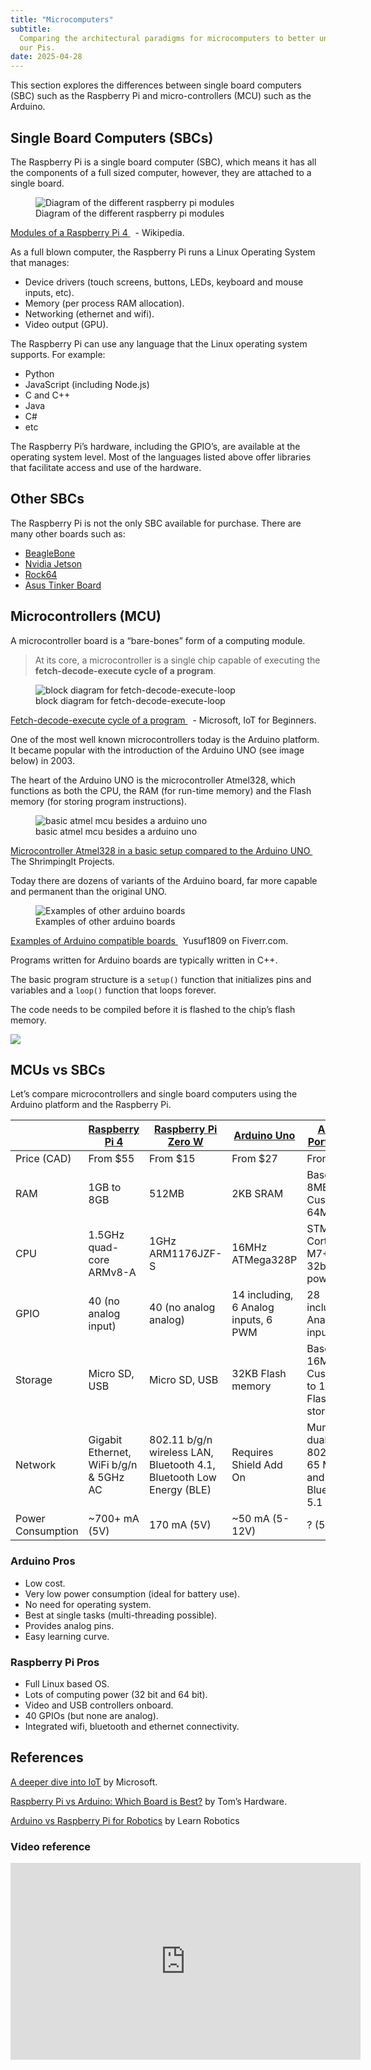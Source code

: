 ```yaml
---
title: "Microcomputers"
subtitle:
  Comparing the architectural paradigms for microcomputers to better understand
  our Pis.
date: 2025-04-28
---
```


This section explores the differences between single board computers (SBC) such
as the Raspberry Pi and micro-controllers (MCU) such as the Arduino.

## Single Board Computers (SBCs)

The Raspberry Pi is a single board computer (SBC), which means it has all the
components of a full sized computer, however, they are attached to a single
board.

![Diagram of the different raspberry pi modules](https://upload.wikimedia.org/wikipedia/commons/thumb/5/51/RaspberryPi_Model_4B.svg/1920px-RaspberryPi_Model_4B.svg.png)<p class=img-info>
<a href="https://en.wikipedia.org/wiki/Raspberry_Pi"> Modules of a Raspberry Pi
4 </a>&nbsp; - Wikipedia.

</p>

As a full blown computer, the Raspberry Pi runs a Linux Operating System that
manages:

- Device drivers (touch screens, buttons, LEDs, keyboard and mouse inputs, etc).
- Memory (per process RAM allocation).
- Networking (ethernet and wifi).
- Video output (GPU).

The Raspberry Pi can use any language that the Linux operating system supports.
For example:

- Python
- JavaScript (including Node.js)
- C and C++
- Java
- C#
- etc

The Raspberry Pi's hardware, including the GPIO's, are available at the
operating system level. Most of the languages listed above offer libraries that
facilitate access and use of the hardware.

## Other SBCs

The Raspberry Pi is not the only SBC available for purchase. There are many
other boards such as:

- [BeagleBone](https://beagleboard.org/bone)
- [Nvidia Jetson](https://www.nvidia.com/en-us/autonomous-machines/jetson-store/)
- [Rock64](https://www.pine64.org/devices/single-board-computers/rock64/)
- [Asus Tinker Board](https://tinker-board.asus.com/series.html)

## Microcontrollers (MCU)

A microcontroller board is a "bare-bones" form of a computing module.

> At its core, a microcontroller is a single chip capable of executing the
> **fetch-decode-execute cycle of a program**.

![block diagram for fetch-decode-execute-loop](assets/8-arduino-vs-pi-code-loop.png)

<p class=img-info>
	<a href="https://github.com/microsoft/IoT-For-Beginners/blob/main/1-getting-started/lessons/2-deeper-dive/README.md"> Fetch-decode-execute cycle of a program </a>&nbsp; - Microsoft, IoT for Beginners.
</p>

One of the most well known microcontrollers today is the Arduino platform. It
became popular with the introduction of the Arduino UNO (see image below)
in 2003.

The heart of the Arduino UNO is the microcontroller Atmel328, which functions as
both the CPU, the RAM (for run-time memory) and the Flash memory (for storing
program instructions).

![basic atmel mcu besides a arduino uno](assets/8-arduino-uno-vs-atmel-328.jpg)

<p class=img-info>
	<a href="https://lifehacker.com/diy-shrimp-microcontroller-replicates-an-arduino-uno-at-5965010"> Microcontroller Atmel328 in a basic setup compared to the Arduino UNO </a>&nbsp; The ShrimpingIt Projects.
</p>

Today there are dozens of variants of the Arduino board, far more capable and
permanent than the original UNO.

![Examples of other arduino boards](https://fiverr-res.cloudinary.com/images/q_auto,f_auto/gigs/168116148/original/737d70c1dc3b99dcafabb736ff1f1e4ca769a503/write-firmware-for-arduino.jpeg)

<p class=img-info>
	<a href="https://www.fiverr.com/yusuf1809/write-firmware-for-arduino"> Examples of Arduino compatible boards </a>&nbsp; Yusuf1809 on Fiverr.com.
</p>

Programs written for Arduino boards are typically written in C++.

The basic program structure is a `setup()` function that initializes pins and
variables and a `loop()` function that loops forever.

The code needs to be compiled before it is flashed to the chip's flash memory.

![](assets/8-arduino-vs-pi-arduino-code.png)

## MCUs vs SBCs

Let's compare microcontrollers and single board computers using the Arduino
platform and the Raspberry Pi.

|                   | [Raspberry Pi 4](https://www.raspberrypi.com/products/raspberry-pi-4-model-b/) | [Raspberry Pi Zero W](https://www.raspberrypi.com/products/raspberry-pi-zero-w/) | [Arduino Uno](https://docs.arduino.cc/hardware/uno-rev3) | [Arduino Portenta H7](https://store-usa.arduino.cc/products/portenta-h7?selectedStore=us) |
| ----------------- | ------------------------------------------------------------------------------ | -------------------------------------------------------------------------------- | -------------------------------------------------------- | ----------------------------------------------------------------------------------------- |
| Price (CAD)       | From $55                                                                       | From $15                                                                         | From $27                                                 | From $147                                                                                 |
| RAM               | 1GB to 8GB                                                                     | 512MB                                                                            | 2KB SRAM                                                 | Base model: 8MB, Custom: 64MB                                                             |
| CPU               | 1.5GHz quad-core ARMv8-A                                                       | 1GHz ARM1176JZF-S                                                                | 16MHz ATMega328P                                         | STM32 dual Cortex-M7+M4 32bit low power Arm                                               |
| GPIO              | 40 (no analog input)                                                           | 40 (no analog analog)                                                            | 14 including, 6 Analog inputs, 6 PWM                     | 28 including, 7 Analog inputs                                                             |
| Storage           | Micro SD, USB                                                                  | Micro SD, USB                                                                    | 32KB Flash memory                                        | Base model: 16MB Flash, Custom: Up to 128MB Flash storage                                 |
| Network           | Gigabit Ethernet, WiFi b/g/n & 5GHz AC                                         | 802.11 b/g/n wireless LAN, Bluetooth 4.1, Bluetooth Low Energy (BLE)             | Requires Shield Add On                                   | Murata 1DX dual WiFi 802.11b/g/n 65 Mbps and Bluetooth 5.1                                |
| Power Consumption | ~700+ mA (5V)                                                                  | 170 mA (5V)                                                                      | ~50 mA (5-12V)                                           | ? (5V)                                                                                    |

### Arduino Pros

- Low cost.
- Very low power consumption (ideal for battery use).
- No need for operating system.
- Best at single tasks (multi-threading possible).
- Provides analog pins.
- Easy learning curve.

### Raspberry Pi Pros

- Full Linux based OS.
- Lots of computing power (32 bit and 64 bit).
- Video and USB controllers onboard.
- 40 GPIOs (but none are analog).
- Integrated wifi, bluetooth and ethernet connectivity.

## References

[A deeper dive into IoT](https://github.com/microsoft/IoT-For-Beginners/blob/main/1-getting-started/lessons/2-deeper-dive/README.md)
by Microsoft.

[Raspberry Pi vs Arduino: Which Board is Best?](https://www.tomshardware.com/features/raspberry-pi-vs-arduino)
by Tom's Hardware.

[Arduino vs Raspberry Pi for Robotics](https://www.learnrobotics.org/blog/arduino-vs-raspberry-pi/)
by Learn Robotics

### Video reference

 <iframe width="560" height="315" src="https://www.youtube.com/embed/p40OetppIDg" title="YouTube video player" frameborder="0" allow="accelerometer; autoplay; clipboard-write; encrypted-media; gyroscope; picture-in-picture" allowfullscreen></iframe>
